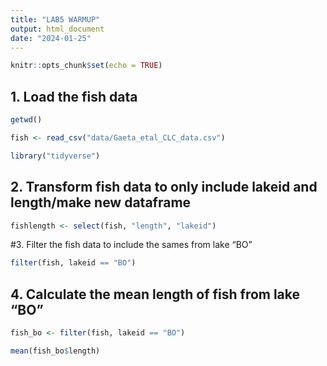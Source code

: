```yaml
---
title: "LAB5 WARMUP"
output: html_document
date: "2024-01-25"
---
```


```r
knitr::opts_chunk$set(echo = TRUE)
```


## 1. Load the fish data
```r
getwd()
```


```r
fish <- read_csv("data/Gaeta_etal_CLC_data.csv")
```

```r
library("tidyverse")
```


## 2. Transform fish data to only include lakeid and length/make new dataframe
```r
fishlength <- select(fish, "length", "lakeid")
```


#3. Filter the fish data to include the sames from lake "BO"
```r
filter(fish, lakeid == "BO")
```

## 4. Calculate the mean length of fish from lake "BO"

```r
fish_bo <- filter(fish, lakeid == "BO")
```

```r
mean(fish_bo$length)
```


